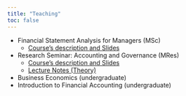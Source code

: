 ```yaml
---
title: "Teaching"
toc: false
---
```


-   Financial Statement Analysis for Managers (MSc)
    - [Course's description and Slides ](https://github.com/mortizm1988/slides-financial-statement-analysis/tree/main)
-  Research Seminar: Accounting and Governance (MRes)
    - [Course's description and Slides](https://github.com/mortizm1988/PhD_accounting_governance)
    - [Lecture Notes (Theory)](https://github.com/mortizm1988/lecture_accounting_theory)
-  Business Economics (undergraduate)
-  Introduction to Financial Accounting (undergraduate)
